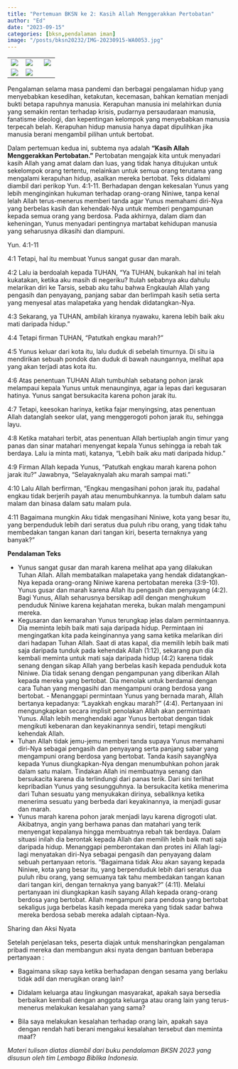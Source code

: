 ```yaml
---
title: "Pertemuan BKSN ke 2: Kasih Allah Menggerakkan Pertobatan"
author: "Ed"
date: "2023-09-15"
categories: [bksn,pendalaman iman]
image: "/posts/bksn20232/IMG-20230915-WA0053.jpg"
---
```


|                                               |                                               |                                               |
|-----------------------|-----------------------------|-----------------------|
| ![](/posts/bksn20232/IMG-20230915-WA0035(1).jpg)    | ![](/posts/bksn20232/IMG-20230915-WA0038(1).jpg)   | ![](/posts/bksn20232/IMG-20230915-WA0037(1).jpg)    |
| ![](/posts/bksn20232/IMG-20230915-WA0036(1).jpg) | ![](/posts/bksn20232/IMG-20230915-WA0039(1).jpg) |  |

Pengalaman selama masa pandemi dan berbagai pengalaman hidup yang menyebabkan 
kesedihan, ketakutan, kecemasan, bahkan kematian menjadi bukti 
betapa rapuhnya manusia. Kerapuhan manusia ini melahirkan dunia
yang semakin rentan terhadap krisis, pudarnya persaudaraan manusia, 
fanatisme ideologi, dan kepentingan kelompok yang menyebabkan 
manusia terpecah belah. Kerapuhan hidup manusia hanya dapat
dipulihkan jika manusia berani mengambil pilihan untuk bertobat.

Dalam pertemuan kedua ini, subtema nya adalah
**"Kasih Allah Menggerakkan Pertobatan."** Pertobatan mengajak kita
untuk menyadari kasih Allah yang amat dalam dan luas, yang tidak hanya 
ditujukan untuk sekelompok orang tertentu, melainkan untuk semua 
orang terutama yang mengalami kerapuhan hidup, asalkan mereka 
bertobat. 
Teks  didalami diambil dari perikop Yun. 4:1-11. Berhadapan dengan kekesalan Yunus yang lebih
menginginkan hukuman terhadap orang-orang Niniwe, tanpa kenal lelah Allah terus-menerus memberi tanda agar Yunus memahami diri-Nya 
yang berbelas kasih dan kehendak-Nya untuk memberi pengampunan 
kepada semua orang yang berdosa. Pada akhirnya, dalam diam dan keheningan, Yunus menyadari pentingnya martabat kehidupan manusia yang seharusnya dikasihi dan diampuni.

Yun. 4:1-11

4:1 Tetapi, hal itu membuat Yunus sangat gusar dan marah.

4:2 Lalu ia berdoalah kepada TUHAN, “Ya TUHAN, bukankah hal ini telah kukatakan, ketika aku masih di negeriku? Itulah sebabnya aku dahulu melarikan diri ke Tarsis, sebab aku tahu bahwa Engkaulah Allah yang pengasih dan penyayang, panjang sabar dan berlimpah kasih setia serta yang 
menyesal atas malapetaka yang hendak didatangkan-Nya. 

4:3 Sekarang, ya TUHAN, ambilah kiranya nyawaku, karena lebih baik aku mati daripada
hidup.” 

4:4 Tetapi firman TUHAN, “Patutkah engkau marah?” 

4:5 Yunus keluar dari kota itu, lalu duduk di sebelah timurnya. Di situ ia mendirikan sebuah pondok dan duduk di bawah naungannya, melihat apa yang akan 
terjadi atas kota itu. 

4:6 Atas penentuan TUHAN Allah tumbuhlah sebatang
pohon jarak melampaui kepala Yunus untuk menaunginya, agar ia lepas 
dari kegusaran hatinya. Yunus sangat bersukacita karena pohon jarak itu.

4:7 Tetapi, keesokan harinya, ketika fajar menyingsing, atas penentuan Allah datanglah seekor ulat, yang menggerogoti pohon jarak itu, sehingga layu. 

4:8 Ketika matahari terbit, atas penentuan Allah bertiuplah angin 
timur yang panas dan sinar matahari menyengat kepala Yunus sehingga ia 
rebah tak berdaya. Lalu ia minta mati, katanya, “Lebih baik aku mati daripada hidup.” 

4:9 Firman Allah kepada Yunus, “Patutkah engkau marah karena pohon jarak itu?” Jawabnya, “Selayaknyalah aku marah sampai mati.”

4:10 Lalu Allah berfirman, “Engkau mengasihani pohon jarak itu, padahal
engkau tidak berjerih payah atau menumbuhkannya. Ia tumbuh dalam
satu malam dan binasa dalam satu malam pula. 

4:11 Bagaimana mungkin Aku tidak mengasihani Niniwe, kota yang besar itu, yang berpenduduk 
lebih dari seratus dua puluh ribu orang, yang tidak tahu membedakan 
tangan kanan dari tangan kiri, beserta ternaknya yang banyak?”

**Pendalaman Teks**

- Yunus sangat gusar dan marah karena melihat apa yang dilakukan Tuhan Allah. Allah membatalkan malapetaka yang hendak didatangkan-Nya kepada orang-orang Niniwe karena pertobatan mereka (3:9-10). Yunus gusar dan marah karena Allah itu pengasih dan penyayang
(4:2). Bagi Yunus, Allah seharusnya bersikap adil dengan menghukum penduduk Niniwe karena kejahatan mereka, bukan malah mengampuni mereka. 
- Kegusaran dan kemarahan Yunus terungkap jelas dalam permintaannya. Dia meminta lebih baik mati saja daripada hidup. Permintaan
ini mengingatkan kita pada keinginannya yang sama ketika melarikan diri dari hadapan Tuhan Allah. Saat di atas kapal, dia memilih lebih baik mati saja daripada tunduk pada kehendak Allah (1:12),
sekarang pun dia kembali meminta untuk mati saja daripada hidup 
(4:2) karena tidak senang dengan sikap Allah yang berbelas kasih kepada penduduk kota Niniwe. Dia tidak senang dengan pengampunan yang diberikan Allah kepada mereka yang bertobat. Dia menolak
untuk berdamai dengan cara Tuhan yang mengasihi dan mengampuni orang berdosa yang bertobat. - Menanggapi permintaan Yunus yang bernada marah, Allah bertanya
kepadanya: “Layakkah engkau marah?” (4:4). Pertanyaan ini mengungkapkan secara implisit penolakan Allah akan permintaan Yunus.
Allah lebih menghendaki agar Yunus bertobat dengan tidak mengikuti kebenaran dan keyakinannya sendiri, tetapi mengikuti kehendak Allah.
- Tuhan Allah tidak jemu-jemu memberi tanda supaya Yunus memahami diri-Nya sebagai pengasih dan penyayang serta panjang sabar 
yang mengampuni orang berdosa yang bertobat. Tanda kasih sayangNya kepada Yunus diungkapkan-Nya dengan menumbuhkan pohon jarak dalam satu malam. Tindakan Allah ini membuatnya senang dan bersukacita karena dia terlindungi dari panas terik. Dari sini terlihat kepribadian Yunus yang sesungguhnya. Ia bersukacita ketika menerima dari Tuhan sesuatu yang menyukakan dirinya, sebaliknya ketika
menerima sesuatu yang berbeda dari keyakinannya, ia menjadi gusar 
dan marah. 
- Yunus marah karena pohon jarak menjadi layu karena digrogoti ulat.
Akibatnya, angin yang berhawa panas dan matahari yang terik menyengat kepalanya hingga membuatnya rebah tak berdaya. Dalam
situasi inilah dia berontak kepada Allah dan memilih lebih baik mati 
saja daripada hidup. Menanggapi pemberontakan dan protes ini Allah lagi-lagi menyatakan diri-Nya sebagai pengasih dan penyayang 
dalam sebuah pertanyaan retoris. “Bagaimana tidak Aku akan sayang
kepada Niniwe, kota yang besar itu, yang berpenduduk lebih dari 
seratus dua puluh ribu orang, yang semuanya tak tahu membedakan tangan kanan dari tangan kiri, dengan ternaknya yang banyak?”
(4:11). Melalui pertanyaan ini diungkapkan kasih sayang Allah kepada
orang-orang berdosa yang bertobat. Allah mengampuni para pendosa yang bertobat sekaligus juga berbelas kasih kepada mereka yang 
tidak sadar bahwa mereka berdosa sebab mereka adalah ciptaan-Nya.

Sharing dan Aksi Nyata

Setelah penjelasan teks, peserta diajak untuk mensharingkan pengalaman pribadi mereka dan membangun  aksi nyata dengan bantuan beberapa pertanyaan :

- Bagaimana sikap saya ketika berhadapan dengan sesama yang berlaku tidak adil dan merugikan orang lain?
- Didalam keluarga atau lingkungan masyarakat, apakah saya bersedia berbaikan kembali dengan anggota keluarga atau orang lain yang terus-menerus melakukan kesalahan yang sama? 

-	Bila saya melakukan kesalahan terhadap orang lain, apakah saya
dengan rendah hati berani mengakui kesalahan tersebut dan meminta maaf?


*Materi tulisan diatas diambil dari buku pendalaman BKSN 2023 yang disusun oleh tim Lembaga Biblika Indonesia.*